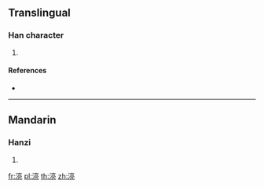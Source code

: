 {{character info/new}}
==Translingual==

===Han character===
{{Han char|rn=85|rad=水|as=09|sn=12|four=30112|canj=EYRU}}

# {{defn|Han|sort=水09}}

====References====
* {{Han ref|kx=0639.111|dkj=17906|dj=1045.240|hdz=31683.110|uh=6E78|ud=28280|bh=DA4E|bd=55886}}

----

==Mandarin==

===Hanzi===
{{cmn-hanzi|pin=[[liàng]] ([[liang4]])|wg=liang<sup>4</sup>}}

# {{defn|lang=cmn|sort=水09}}

[[fr:湸]]
[[pl:湸]]
[[th:湸]]
[[zh:湸]]